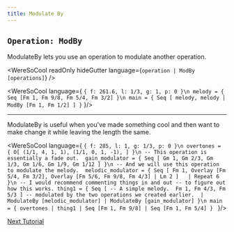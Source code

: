 ```yaml
---
title: Modulate By
---
```


## `Operation: ModBy` 
ModulateBy lets you use an operation to modulate another operation. 

<WereSoCool
  readOnly
  hideGutter
  language={`operation | ModBy [operations]`}
/>

<WereSoCool language={
`{ f: 261.6, l: 1/3, g: 1, p: 0 }\n
melody = {
  Seq [Fm 1, Fm 9/8, Fm 5/4, Fm 3/2]
}\n
main = {
  Seq [
    melody,
    melody
    | ModBy [Fm 1, Fm 1/2]
  ]
}`
}/>

---

ModulateBy is useful when you've made something cool
and then want to make change it while leaving the length
the same.

<WereSoCool language={
`{ f: 285, l: 1, g: 1/3, p: 0 }\n
overtones = {
  O[
    (1/1, 4, 1, 1),
    (1/1, 0, 1, -1),
  ]
}\n
-- This operation is essentially a fade out. 
gain_modulator = {
  Seq [
    Gm 1, Gm 2/3, Gm 1/3, Gm 1/6, Gm 1/9, Gm 1/12
  ]
}\n
-- And we will use this operation to modulate the melody. 
melodic_modulator = {
  Seq [
    Fm 1,
    Overlay [Fm 5/4, Fm 3/2],
    Overlay [Fm 5/6, Fm 9/8, Fm 4/3] | Lm 2
  ]  
  | Repeat 6
}\n
-- I would recommend commenting things in and out
-- to figure out how this works.
thing1 = {
  Seq [
    -- A simple melody. 
    Fm 1, Fm 4/3, Fm 5/3
  ]
  -- modulated by the two operations we created earlier. 
  | ModulateBy [melodic_modulator]
  | ModulateBy [gain_modulator]
}\n
main = {
  overtones
  | thing1
  | Seq [Fm 1, Fm 9/8]
  | Seq [Fm 1, Fm 5/4]
}
`
}/>

[Next Tutorial](/posts/welcome)
